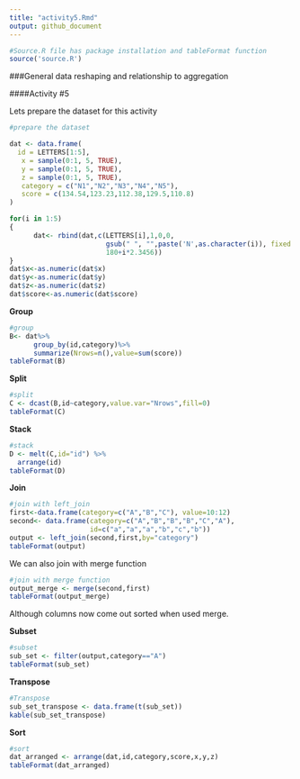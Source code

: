 ```yaml
---
title: "activity5.Rmd"
output: github_document
---
```


```r
#Source.R file has package installation and tableFormat function 
source('source.R')
```

###General data reshaping and relationship to aggregation

####Activity #5 

Lets prepare the dataset for this activity
```r
#prepare the dataset

dat <- data.frame(
  id = LETTERS[1:5],
   x = sample(0:1, 5, TRUE),
   y = sample(0:1, 5, TRUE),
   z = sample(0:1, 5, TRUE),
   category = c("N1","N2","N3","N4","N5"),
   score = c(134.54,123.23,112.38,129.5,110.8)
)

for(i in 1:5) 
{
      dat<- rbind(dat,c(LETTERS[i],1,0,0,
                        gsub(" ", "",paste('N',as.character(i)), fixed = TRUE),
                        180+i*2.3456))
}
dat$x<-as.numeric(dat$x)
dat$y<-as.numeric(dat$y)
dat$z<-as.numeric(dat$z)
dat$score<-as.numeric(dat$score)


```

**Group**

```r
#group
B<- dat%>%
      group_by(id,category)%>%
      summarize(Nrows=n(),value=sum(score))
tableFormat(B)
```

**Split**

```r
#split
C <- dcast(B,id~category,value.var="Nrows",fill=0)
tableFormat(C)
```

**Stack**

```r
#stack
D <- melt(C,id="id") %>%
  arrange(id)
tableFormat(D)
```

**Join**

```r
#join with left_join
first<-data.frame(category=c("A","B","C"), value=10:12)
second<- data.frame(category=c("A","B","B","B","C","A"), 
                    id=c("a","a","a","b","c","b"))
output <- left_join(second,first,by="category")
tableFormat(output)
```

We can also join with merge function
```r
#join with merge function
output_merge <- merge(second,first)
tableFormat(output_merge)
```

Although columns now come out sorted when used merge.

**Subset**  

```r
#subset
sub_set <- filter(output,category=="A")
tableFormat(sub_set)
```

**Transpose**  

```r
#Transpose
sub_set_transpose <- data.frame(t(sub_set))
kable(sub_set_transpose)
```

**Sort**  

```r
#sort
dat_arranged <- arrange(dat,id,category,score,x,y,z)
tableFormat(dat_arranged)
```

